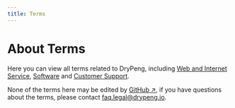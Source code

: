 ```yaml
---
title: Terms
---
```


# About Terms

Here you can view all terms related to DryPeng, including [Web and Internet Service](/terms/web), [Software](/terms/soft) and [Customer Support](terms/cs).

None of the terms here may be edited by [GitHub ↗](https://github.com/), if you have questions about the terms, please contact faq.legal@drypeng.io.
